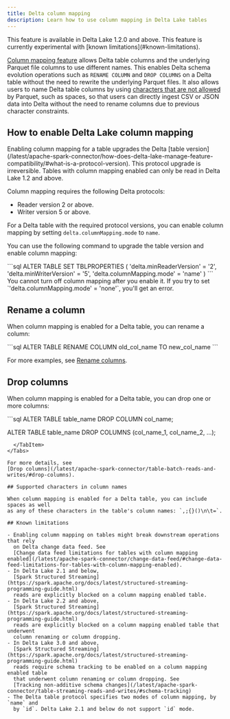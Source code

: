 ```yaml
---
title: Delta column mapping
description: Learn how to use column mapping in Delta Lake tables
---
```



<Aside type="note">
  This feature is available in Delta Lake 1.2.0 and above. This feature is
  currently experimental with [known limitations](#known-limitations).
</Aside>

[Column mapping feature](https://github.com/delta-io/delta/blob/master/PROTOCOL.md#column-mapping) allows Delta table columns and the underlying Parquet file columns to use different names. This enables Delta schema evolution operations such as `RENAME COLUMN` and `DROP COLUMNS` on a Delta table without the need to rewrite the underlying Parquet files. It also allows users to name Delta table columns by using [characters that are not allowed](#supported-characters-in-column-names) by Parquet, such as spaces, so that users can directly ingest CSV or JSON data into Delta without the need to rename columns due to previous character constraints.

## How to enable Delta Lake column mapping

<Aside
  type="caution"
  title="Important"
>
  Enabling column mapping for a table upgrades the Delta [table
  version](/latest/apache-spark-connector/how-does-delta-lake-manage-feature-compatibility/#what-is-a-protocol-version).
  This protocol upgrade is irreversible. Tables with column mapping enabled can
  only be read in Delta Lake 1.2 and above.
</Aside>

Column mapping requires the following Delta protocols:

- Reader version 2 or above.
- Writer version 5 or above.

For a Delta table with the required protocol versions, you can enable column mapping by setting `delta.columnMapping.mode` to `name`.

You can use the following command to upgrade the table version and enable column mapping:

<Tabs>
  <TabItem label="SQL">
    ```sql
    ALTER TABLE <table_name> SET TBLPROPERTIES (
      'delta.minReaderVersion' = '2',
      'delta.minWriterVersion' = '5',
      'delta.columnMapping.mode' = 'name'
    )
    ```
  </TabItem>
</Tabs>

<Aside type="note">
  You cannot turn off column mapping after you enable it. If you try to set
  `'delta.columnMapping.mode' = 'none'`, you'll get an error.
</Aside>

## Rename a column

When column mapping is enabled for a Delta table, you can rename a column:

<Tabs>
  <TabItem label="SQL">
    ```sql
    ALTER TABLE <table_name> RENAME COLUMN old_col_name TO new_col_name
    ```
  </TabItem>
</Tabs>

For more examples, see [Rename columns](/latest/apache-spark-connector/table-batch-reads-and-writes/#rename-columns).

## Drop columns

When column mapping is enabled for a Delta table, you can drop one or more columns:

<Tabs>
  <TabItem label="SQL">
```sql
ALTER TABLE table_name DROP COLUMN col_name;

ALTER TABLE table_name DROP COLUMNS (col_name_1, col_name_2, ...);

```
  </TabItem>
</Tabs>

For more details, see
[Drop columns](/latest/apache-spark-connector/table-batch-reads-and-writes/#drop-columns).

## Supported characters in column names

When column mapping is enabled for a Delta table, you can include spaces as well
as any of these characters in the table's column names: `,;{}()\n\t=`.

## Known limitations

- Enabling column mapping on tables might break downstream operations that rely
  on Delta change data feed. See
  [Change data feed limitations for tables with column mapping enabled](/latest/apache-spark-connector/change-data-feed/#change-data-feed-limitations-for-tables-with-column-mapping-enabled).
- In Delta Lake 2.1 and below,
  [Spark Structured Streaming](https://spark.apache.org/docs/latest/structured-streaming-programming-guide.html)
  reads are explicitly blocked on a column mapping enabled table.
- In Delta Lake 2.2 and above,
  [Spark Structured Streaming](https://spark.apache.org/docs/latest/structured-streaming-programming-guide.html)
  reads are explicitly blocked on a column mapping enabled table that underwent
  column renaming or column dropping.
- In Delta Lake 3.0 and above,
  [Spark Structured Streaming](https://spark.apache.org/docs/latest/structured-streaming-programming-guide.html)
  reads require schema tracking to be enabled on a column mapping enabled table
  that underwent column renaming or column dropping. See
  [Tracking non-additive schema changes](/latest/apache-spark-connector/table-streaming-reads-and-writes/#schema-tracking)
- The Delta table protocol specifies two modes of column mapping, by `name` and
  by `id`. Delta Lake 2.1 and below do not support `id` mode.
